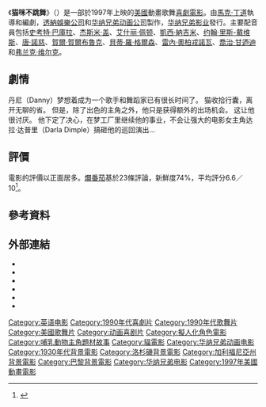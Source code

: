{{Infobox film
| name = 猫咪不跳舞
| image = Cats_dont_dance_poster.jpg
| caption = 電影海報
| distributor = [[华纳兄弟影业|华纳兄弟影业]]
| gross = $3.6 億美元<ref name=numbers/>
| budget = $32 億美元<ref name=numbers>{{cite web|title=Cats Don't Dance|url=https://www.the-numbers.com/movie/Cats-Dont-Dance|publisher=The Numbers|access-date=August 22, 2011|archive-date=2019-09-04|archive-url=https://web.archive.org/web/20190904025245/https://www.the-numbers.com/movie/Cats-Dont-Dance|dead-url=no}}</ref>
| language = [[英语|英语]]
| country = {{USA}}
| runtime = 75分鐘
| released = {{Film date|1997|03|26}}
| production_companies = [[透納娛樂公司|透納娛樂公司]]<br>[[华纳兄弟动画公司|华纳兄弟动画公司]]
| editing = 丹·莫利纳
| music = 史蒂夫·戈德斯坦
| starring = {{Plainlist|
* [[史考特·巴庫拉|史考特·巴庫拉]]
* [[杰斯米·盖|杰斯米·盖]]
* [[艾什丽·佩顿|艾什丽·佩顿]]}}
| story = 里克·施耐德<br>马克·邓达尔<br>布莱恩·麦肯特<br>罗伯特·伦斯<br>开尔文·安田<br>戴维·沃默斯利
| screenplay = 罗伯茨·甘纳威<br />克里菲·鲁比<br />伊莲娜·莱瑟<br />特蕾莎·佩滕吉尔
| producer = 保罗·格茨<br />[[大衛·科許納|大衛·科許納]]
| director = [[馬克·丁道|馬克·丁道]]
| 電影原名 = {{lang|en|''Cats Don't Dance''}}
}}《'''猫咪不跳舞'''》（{{Lang-en|''Cats Don't Dance''}}）是一部於1997年上映的[[美國|美國]]動畫歌舞[[喜劇電影|喜劇電影]]。由[[馬克·丁道|馬克·丁道]]執導和編劇，[[透納娛樂公司|透納娛樂公司]]和[[华纳兄弟动画公司|华纳兄弟动画公司]]製作，[[华纳兄弟影业|华纳兄弟影业]]發行。主要配音員包括[[史考特·巴庫拉|史考特·巴庫拉]]、[[杰斯米·盖|杰斯米·盖]]、[[艾什丽·佩顿|艾什丽·佩顿]]、[[凱西·納吉米|凱西·納吉米]]、[[约翰·里斯-戴维斯|约翰·里斯-戴维斯]]、[[唐·諾慈|唐·諾慈]]、[[賀爾·賀爾布魯克|賀爾·賀爾布魯克]]、[[貝蒂·羅·格爾森|貝蒂·羅·格爾森]]、[[雷內·奧柏戎諾瓦|雷內·奧柏戎諾瓦]]、[[喬治·甘迺迪|喬治·甘迺迪]]和[[弗兰克·维尔克|弗兰克·维尔克]]。

== 劇情 ==
丹尼（Danny）梦想着成为一个歌手和舞蹈家已有很长时间了。 猫收拾行囊，离开无聊的省。 但是，除了出色的主角之外，他只是获得额外的出场机会。 这让他很讨厌。 他下定了决心，在梦工厂里继续他的事业，不会让强大的电影女主角达拉·达普里（Darla Dimple）搞砸他的巡回演出...

== 評價 ==
電影的評價以正面居多。[[爛番茄|爛番茄]]基於23條評論，新鮮度74%，平均評分6.6／10<ref>{{Citation|title=Cats Don't Dance (1997)|url=https://www.rottentomatoes.com/m/cats_dont_dance|accessdate=2021-02-10|language=en|archive-date=2020-10-04|archive-url=https://web.archive.org/web/20201004005623/https://www.rottentomatoes.com/m/cats_dont_dance|dead-url=no}}</ref>。

== 參考資料 ==
{{Reflist}}

== 外部連結 ==
* {{IMDb title|0118829}}
* {{bcdb title|29889}}
* {{allrovi movie|154771}}
* {{mojo title|catsdontdance}}
* {{rotten-tomatoes|cats_dont_dance}}
* {{Douban}}

{{安妮獎最佳動畫長片}}
{{Portal bar|美國|電影|動漫}}
[[Category:英语电影|Category:英语电影]]
[[Category:1990年代喜劇片|Category:1990年代喜劇片]]
[[Category:1990年代歌舞片|Category:1990年代歌舞片]]
[[Category:美國歌舞片|Category:美國歌舞片]]
[[Category:动画喜剧片|Category:动画喜剧片]]
[[Category:擬人化角色電影|Category:擬人化角色電影]]
[[Category:哺乳動物主角題材故事|Category:哺乳動物主角題材故事]]
[[Category:貓電影|Category:貓電影]]
[[Category:华纳兄弟动画电影|Category:华纳兄弟动画电影]]
[[Category:1930年代背景電影|Category:1930年代背景電影]]
[[Category:洛杉磯背景電影|Category:洛杉磯背景電影]]
[[Category:加利福尼亞州背景電影|Category:加利福尼亞州背景電影]]
[[Category:巴黎背景電影|Category:巴黎背景電影]]
[[Category:华纳兄弟电影|Category:华纳兄弟电影]]
[[Category:1997年美國動畫電影|Category:1997年美國動畫電影]]